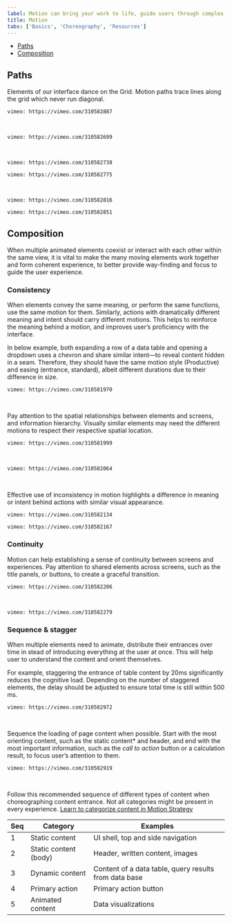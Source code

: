 ```yaml
---
label: Motion can bring your work to life, guide users through complex experiences, and help move forward—from here to there, now to next, start to finish—and make progress.
title: Motion
tabs: ['Basics', 'Choreography', 'Resources']
---
```



<AnchorLinks>
  <ul>
    <li>
      <a data-scroll href="#paths">
        Paths
      </a>
    </li>
    <li>
      <a data-scroll href="#composition">
        Composition
      </a>
    </li>
  </ul>
</AnchorLinks>

## Paths

Elements of our interface dance on the Grid. Motion paths trace lines along the grid which never run diagonal.

<GridWrapper col_lg="12" flex="true">
<DoDontExample correct="true" full_width="true" label="When expanding or moving elements across the screen, stagger the timing of horizontal and vertical animations to create a path with a rounded corner.">

`vimeo: https://vimeo.com/310582887`

</DoDontExample>
</GridWrapper>

<br />

<GridWrapper col_lg="12" flex="true">
<DoDontExample correct="false" full_width="true" label="Not staggering horizontal and vertical animations create a straight diagonal path. It breaks the grid and is harsh to the eye.">

`vimeo: https://vimeo.com/310582699`

</DoDontExample>
</GridWrapper>

<br />

<GridWrapper col_lg="8" flex="true">
<DoDontExample correct="true" label="When removing an item from the grid, thumbnails on the edge existing and re-entering container create a smooth transition.">

`vimeo: https://vimeo.com/310582738`

</DoDontExample>
<DoDontExample correct="false" label="Thumbnails moving on diagonal paths feels sporadic and harsh.">

`vimeo: https://vimeo.com/310582775`

</DoDontExample>
</GridWrapper>

<br />

<GridWrapper col_lg="8" flex="true">
<DoDontExample correct="true" label="When sorting or shuffling items on the grid, always using rounded corner paths to visually organize the movements.">

`vimeo: https://vimeo.com/310582816`

</DoDontExample>
<DoDontExample correct="false" label="Criss cross sorting appears disorganized. Avoid this motion path.">

`vimeo: https://vimeo.com/310582851`

</DoDontExample>
</GridWrapper>

## Composition

When multiple animated elements coexist or interact with each other within the same view, it is vital to make the many moving elements work together and form coherent experience, to better provide way-finding and focus to guide the user experience.

### Consistency

When elements convey the same meaning, or perform the same functions, use the same motion for them. Similarly, actions with dramatically different meaning and intent should carry different motions. This helps to reinforce the meaning behind a motion, and improves user’s proficiency with the interface.

In below example, both expanding a row of a data table and opening a dropdown uses a chevron and share similar intent—to reveal content hidden in a seam. Therefore, they should have the same motion style (Productive) and easing (entrance, standard), albeit different durations due to their difference in size.

<GridWrapper col_lg="12" flex="true">
<DoDontExample correct="true" full_width="true" label="Comparing data table expansion and dropdown">

`vimeo: https://vimeo.com/310581970`

</DoDontExample>
</GridWrapper>

<br />

Pay attention to the spatial relationships between elements and screens, and information hierarchy. Visually similar elements may need the different motions to respect their respective spatial location.

<GridWrapper col_lg="12" flex="true">
<DoDontExample correct="true" full_width="true" label="When the new content panel is on a higher layer, motion is “sliding”, moving content within with the panel.  Also always dim the content below when new layer is introduced above.">

`vimeo: https://vimeo.com/310581999`

</DoDontExample>
</GridWrapper>

<br />

<GridWrapper col_lg="12" flex="true">
<DoDontExample correct="true" full_width="true" label="When the new content panel is on the same layer, motion is “pushing”, revealing content within with a mask.">

`vimeo: https://vimeo.com/310582064`

</DoDontExample>
</GridWrapper>

<br />

Effective use of inconsistency in motion highlights a difference in meaning or intent behind actions with similar visual appearance.

<GridWrapper col_lg="8" flex="true">
<DoDontExample correct="true" label="Use motion to reinforce meaning. Affirmative action here triggers a different exit motion for the modal than negation.">

`vimeo: https://vimeo.com/310582134`

</DoDontExample>
<DoDontExample correct="false" label="">

`vimeo: https://vimeo.com/310582167`

</DoDontExample>
</GridWrapper>

### Continuity

Motion can help establishing a sense of continuity between screens and experiences. Pay attention to shared elements across screens, such as the title panels, or buttons, to create a graceful transition.

<GridWrapper col_lg="12" flex="true">
<DoDontExample correct="true" full_width="true" label="Shared elements can effectively guide users through a multi-layered information architecture.">

`vimeo: https://vimeo.com/310582206`

</DoDontExample>
</GridWrapper>

<br />

<GridWrapper col_lg="8" flex="true">
<DoDontExample correct="false" label="Continuous elements are for guidance and should not distract. Always finish a sequence with the important content on page.">

`vimeo: https://vimeo.com/310582279`

</DoDontExample>
</GridWrapper>

### Sequence & stagger

When multiple elements need to animate, distribute their entrances over time in stead of introducing everything at the user at once. This will help user to understand the content and orient themselves.

For example, staggering the entrance of table content by 20ms significantly reduces the cognitive load. Depending on the number of staggered elements, the delay should be adjusted to ensure total time is still within 500 ms.

<GridWrapper col_lg="12" flex="true">
<DoDontExample correct="true" full_width="true" label="Table with rows loading in at staggered timing.">

`vimeo: https://vimeo.com/310582972`

</DoDontExample>
</GridWrapper>

<br />

Sequence the loading of page content when possible. Start with the most orienting content, such as the static content\* and header, and end with the most important information, such as the _call to action_ button or a calculation result, to focus user’s attention to them.

<GridWrapper col_lg="12" flex="true">
<DoDontExample correct="true" full_width="true" label="Sequencing of this interface prioritizes the primary button, and reserves data visualization for later when users begin to scroll, indicating intention to dive deeper.">

`vimeo: https://vimeo.com/310582919`

</DoDontExample>
</GridWrapper>

<br />

Follow this recommended sequence of different types of content when choreographing content entrance. Not all categories might be present in every experience. [Learn to categorize content in Motion Strategy ](#)

| Seq | Category              | Examples                                              |
| --- | --------------------- | ----------------------------------------------------- |
| 1   | Static content        | UI shell, top and side navigation                     |
| 2   | Static content (body) | Header, written content, images                       |
| 3   | Dynamic content       | Content of a data table, query results from data base |
| 4   | Primary action        | Primary action button                                 |
| 5   | Animated content      | Data visualizations                                   |
